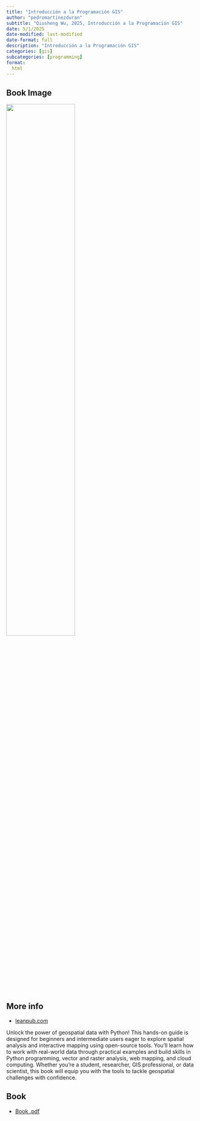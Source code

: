 ```yaml
---
title: "Introducción a la Programación GIS"
author: "pedromartinezduran"
subtitle: "Qiusheng Wu, 2025, Introducción a la Programación GIS"
date: 5/1/2025
date-modified: last-modified
date-format: full
description: "Introducción a la Programación GIS"
categories: [gis]
subcategories: [programming]
format:
  html
---
```


## Book Image

![](/books/Introduccion-Programacion-GIS.png){width="60%"}

## More info

- [leanpub.com](https://leanpub.com/gispro-es){.external}

Unlock the power of geospatial data with Python! This hands-on guide is designed for beginners and intermediate users eager to explore spatial analysis and interactive mapping using open-source tools. You'll learn how to work with real-world data through practical examples and build skills in Python programming, vector and raster analysis, web mapping, and cloud computing. Whether you're a student, researcher, GIS professional, or data scientist, this book will equip you with the tools to tackle geospatial challenges with confidence.
  

## Book


- [Book .pdf](/books/Introduccion-Programacion-GIS.pdf){width="60%"}